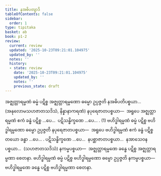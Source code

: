 ```yaml
---
title: နအဓိပတျာဒိ
tableOfContents: false
sidebar:
  order: 1
type: tipitaka
basket: ab
book: p1-2
review:
  current: review
  updated: '2025-10-23T09:21:01.104975'
  updated_by: ''
  notes: ''
  history:
  - state: review
    date: '2025-10-23T09:21:01.104975'
    updated_by: ''
    notes: ''
    previous_state: draft
---
```



<ReviewStatus review={frontmatter.review} showDetails={true} />

<HypothesisAnnotation frontmatter={frontmatter} />

<DynamicBreadcrumb />

<Division number="5" book="p1-2" e="ch" v="37" p="455">

<Paragraph number="2878" book="p1-2">
အဇ္ဈတ္တာရမ္မဏံ ဓမ္မံ ပဋိစ္စ အဇ္ဈတ္တာရမ္မဏော ဓမ္မော ဥပ္ပဇ္ဇတိ နအဓိပတိပစ္စယာ…  (အနုလောမသဟဇာတသဒိသံ, နိန္နာနာကရဏံ) နပုရေဇာတပစ္စယာ—  အရူပေ အဇ္ဈတ္တာရမ္မဏံ ဧကံ ခန္ဓံ ပဋိစ္စ …ပေ…  ပဋိသန္ဓိက္ခဏေ …ပေ… . (1)
</Paragraph>

</Division>
<Division number="6" book="p1-2" e="ch" v="37" p="455">

<Paragraph number="2879" book="p1-2">
ဗဟိဒ္ဓါရမ္မဏံ ဓမ္မံ ပဋိစ္စ ဗဟိဒ္ဓါရမ္မဏော ဓမ္မော ဥပ္ပဇ္ဇတိ နပုရေဇာတပစ္စယာ—  အရူပေ ဗဟိဒ္ဓါရမ္မဏံ ဧကံ ခန္ဓံ ပဋိစ္စ တယော ခန္ဓာ …ပေ… . ပဋိသန္ဓိက္ခဏေ …ပေ…  နပစ္ဆာဇာတပစ္စယာ…  နအာသေဝနပစ္စယာ…  (သဟဇာတသဒိသံ) နကမ္မပစ္စယာ—  အဇ္ဈတ္တာရမ္မဏေ ခန္ဓေ ပဋိစ္စ အဇ္ဈတ္တာရမ္မဏာ စေတနာ.
</Paragraph>

<Paragraph number="2880" book="p1-2">
ဗဟိဒ္ဓါရမ္မဏံ ဓမ္မံ ပဋိစ္စ ဗဟိဒ္ဓါရမ္မဏော ဓမ္မော ဥပ္ပဇ္ဇတိ နကမ္မပစ္စယာ—  ဗဟိဒ္ဓါရမ္မဏေ ခန္ဓေ ပဋိစ္စ ဗဟိဒ္ဓါရမ္မဏာ စေတနာ.
</Paragraph>
</Division>